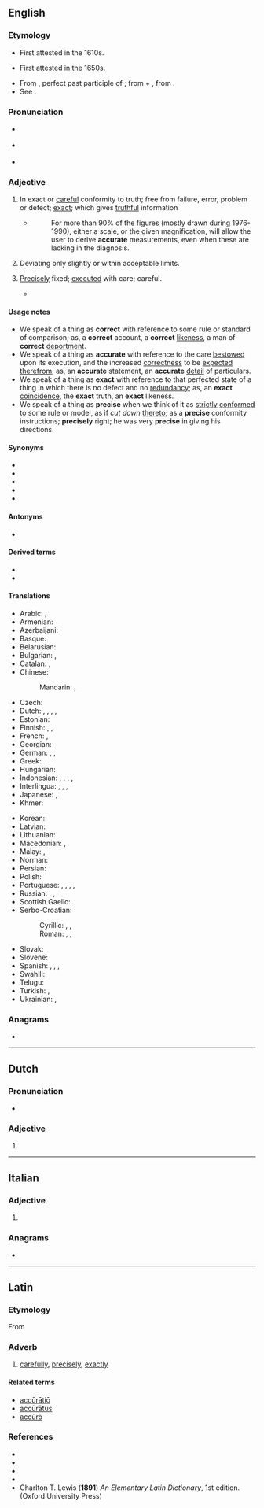 ==English==

===Etymology===
* First attested in the 1610s.
* {{sense|exactness}} First attested in the 1650s.
* From {{der|en|la|accūrātus|t=done with care}}, perfect past participle of {{m|la|accūrō|t=take care of}}; from {{m|la|ad-|t=to, towards, at}} + {{m|la|cūrō|t=take care}}, from {{m|la|cūra|t=care}}.
* See {{l|en|cure}}.

===Pronunciation===
* {{a|UK}} {{IPA|/ˈæk.jʊɹ.ət/|lang=en}}
* {{a|US}} {{IPA|/ˈæk.jəɹ.ɪt/|lang=en}}
* {{audio|En-us-accurate.ogg|Audio (US)|lang=en}}

===Adjective===
{{en-adj|more}}

# In exact or [[careful]] conformity to truth; free from failure, error, problem or defect; [[exact]]; which gives [[truthful]] information
#: {{ux|en|an '''accurate''' calculator}}
#: {{ux|en|an '''accurate''' measure}}
#: {{ux|en|'''accurate''' knowledge}}
#* {{RQ:Schuster Hepaticae V|x}}
#*: For more than 90% of the figures (mostly drawn during 1976-1990), either a scale, or the given magnification, will allow the user to derive '''accurate''' measurements, even when these are lacking in the diagnosis.
# Deviating only slightly or within acceptable limits.
#: {{ux|en|My horoscopes I read last week were surprisingly '''accurate'''.}}
# {{lb|en|obsolete}} [[precisely|Precisely]] fixed; [[executed]] with care; careful.
#* {{quote-book|author=Bacon|date=1625|title=Of the Vicissitude of Things|passage=for that is the fume of those, that conceive the celestial bodies have more '''accurate''' influences upon these things below, than indeed they have}}

====Usage notes====
* We speak of a thing as '''correct''' with reference to some rule or standard of comparison; as, a '''correct''' account, a '''correct''' [[likeness]], a man of '''correct''' [[deportment]].
* We speak of a thing as '''accurate''' with reference to the care [[bestowed]] upon its execution, and the increased [[correctness]] to be [[expected]] [[therefrom]]; as, an '''accurate''' statement, an '''accurate''' [[detail]] of particulars.
* We speak of a thing as '''exact''' with reference to that perfected state of a thing in which there is no defect and no [[redundancy]]; as, an '''exact''' [[coincidence]], the '''exact''' truth, an '''exact''' likeness.
* We speak of a thing as '''precise''' when we think of it as [[strictly]] [[conformed]] to some rule or model, as if ''cut down'' [[thereto]]; as a '''precise''' conformity instructions; '''precisely''' right; he was very '''precise''' in giving his directions.

====Synonyms====
* {{l|en|correct}}
* {{l|en|exact}}
* {{l|en|just}}
* {{l|en|nice}}
* {{l|en|particular}}

====Antonyms====
* {{l|en|inaccurate}}

====Derived terms====
* {{l|en|accuracy}}
* {{l|en|accurately}}

====Translations====
{{trans-top|exact or careful conformity to truth}}
* Arabic: {{t|ar|مَضْبُوط}}, {{t+|ar|دَقِيق}}
* Armenian: {{t+|hy|ճիշտ}}
* Azerbaijani: {{t+|az|dəqiq}}
* Basque: {{t+|eu|doi}}
* Belarusian: {{t|be|дакладны́|m}}
* Bulgarian: {{t+|bg|то́чен}}, {{t+|bg|преци́зен}}
* Catalan: {{t+|ca|exacte}}, {{t+|ca|precís}}
* Chinese:
*: Mandarin: {{t+|cmn|準確}}, {{t+|cmn|准确|tr=zhǔnquè}}
* Czech: {{t+|cs|přesný|f}}
* Dutch: {{t+|nl|accuraat}}, {{t+|nl|precies}}, {{t+|nl|exact}}, {{t+|nl|trefzeker}}, {{t+|nl|nauwkeurig}}
* Estonian: {{t+|et|täpne}}
* Finnish: {{t+|fi|tarkka}}, {{t+|fi|täsmällinen}}, {{t|fi|paikkansapitävä}}
* French: {{t+|fr|précis}}, {{t+|fr|exact}}
* Georgian: {{t|ka|ზუსტი}}
* German: {{t+|de|genau}}, {{t+|de|präzise}}, {{t+|de|exakt}}
* Greek: {{t+|el|ακριβής}}
* Hungarian: {{t+|hu|pontos}}
* Indonesian: {{t+|id|akurat}}, {{t+|id|teliti}}, {{t+|id|tepat}}, {{t+|id|cermat}}, {{t+|id|titis}}
* Interlingua: {{t|ia|accurate}}, {{t|ia|precise}}, {{t|ia|exacte}}, {{t|ia|juste}}
* Japanese: {{t+|ja|正確|tr=せいかくな, seikaku na|alt=正確な}}, {{t+|ja|精密|tr=せいみつな, seimitsu na|alt=精密な}}
* Khmer: {{t+|km|ត្រឹម|tr=trəm}}
{{trans-mid}}
* Korean: {{t+|ko|정확하다|tr=jeonghwak-han|alt=정확한}}
* Latvian: {{t|lv|precīzs}}
* Lithuanian: {{t+|lt|tikslus}}
* Macedonian: {{t|mk|то́чен}}, {{t|mk|пре́цизен}}
* Malay: {{t|ms|tepat}}, {{t|ms|jitu}}
* Norman: {{t|nrf|juste}} {{qualifier|Jersey}}
* Persian: {{t+|fa|دقیق|tr=daqiq}}
* Polish: {{t+|pl|dokładny}}
* Portuguese: {{t+|pt|preciso|m}}, {{t+|pt|exato|m}}, {{t+|pt|acurado|m}}, {{t+|pt|justo|m}}, {{t+|pt|certeiro|m}}
* Russian: {{t+|ru|то́чный}}, {{t+|ru|пра́вильный}}, {{t+|ru|аккура́тный}} {{qualifier|careful}}
* Scottish Gaelic: {{t|gd|cinnteach}}
* Serbo-Croatian:
*: Cyrillic: {{t|sh|то̏чан}}, {{t|sh|та̏чан}}, {{t|sh|пре̏цӣзан}}
*: Roman: {{t+|sh|tȍčan}}, {{t+|sh|tȁčan}}, {{t+|sh|prȅcīzan}}
* Slovak: {{t|sk|presný}}
* Slovene: {{t|sl|natančen}}
* Spanish: {{t+|es|preciso}}, {{t+|es|exacto}}, {{t+|es|justo}}, {{t+|es|correcto}}
* Swahili: {{t+|sw|sanifu}}
* Telugu: {{t|te|ఖచ్చితమైన}}
* Turkish: {{t+|tr|kesin}}, {{t+|tr|dakik}}
* Ukrainian: {{t+|uk|то́чний}}, {{t|uk|докла́дний}}
{{trans-bottom}}

===Anagrams===
* {{anagrams|en|carucate}}

----

==Dutch==

===Pronunciation===
* {{audio|Nl-accurate.ogg|Audio|lang=nl}}

===Adjective===
{{nl-adj-form}}

# {{nl-adj form of|infl|accuraat}}

----

==Italian==

===Adjective===
{{head|it|adjective form|g=f-p}}

# {{inflection of|accurato||f|p|lang=it}}

===Anagrams===
* {{l|it|cacature}}

----

==Latin==

===Etymology===
From {{m|la|accūrātus||elaborate, exact}}

===Adverb===
{{la-adv|accūrātē}}

# [[carefully]], [[precisely]], [[exactly]]

====Related terms====
* [[acuratio|accūrātiō]]
* [[accuratus|accūrātus]]
* [[accuro#Latin|accūrō]]

===References===
* {{R:L&S}}
* {{R:Elementary Lewis}}
* {{R:Gaffiot}}
* {{R:M&A}}
* Charlton T. Lewis ('''1891''') ''An Elementary Latin Dictionary'', 1st edition. (Oxford University Press)
